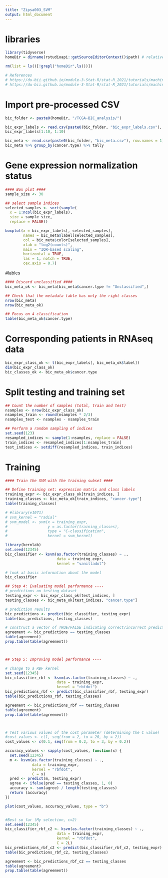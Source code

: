 ```yaml
---
title: "Zipsa003_SVM"
output: html_document
---
```

# libraries
```r
library(tidyverse) 
homeDir = dirname(rstudioapi::getSourceEditorContext()$path) # relative dir

rm(list = ls()[!grepl("homeDir",ls())])

# References
# https://du-bii.github.io/module-3-Stat-R/stat-R_2021/tutorials/machine-learning_TCGA-BIC/01_data-loading_TCGA-BIC.html#
# https://du-bii.github.io/module-3-Stat-R/stat-R_2021/tutorials/machine-learning_TCGA-BIC/04_supervised-classification_TCGA-BIC_tuto-tp.html#Data_loading

```



# Import pre-processed CSV
```r
bic_folder <- paste0(homeDir, "/TCGA-BIC_analysis/")

bic_expr_labels <- read.csv(paste0(bic_folder, "bic_expr_labels.csv"), row.names = 1);bic_expr_labels
bic_expr_labels[1:10, 1:10]

bic_meta <- read.csv(paste0(bic_folder, "bic_meta.csv"), row.names = 1);bic_meta
bic_meta %>% group_by(cancer.type) %>% tally
```
# Gene expression normalization status
```r
#### Box plot ####
sample_size <- 30

## select sample indices
selected_samples <- sort(sample(
  x = 1:ncol(bic_expr_labels), 
  size = sample_size,
  replace = FALSE))

boxplot(x = bic_expr_labels[, selected_samples], 
        names = bic_meta$label[selected_samples],
        col = bic_meta$color[selected_samples],
        xlab = "log2(counts)",
        main = "IQR-based scaling",
        horizontal = TRUE, 
        las = 1, notch = TRUE,
        cex.axis = 0.7)

```



#lables
```r
#### Discard unclassified ####
bic_meta_ok <- bic_meta[bic_meta$cancer.type != "Unclassified",]

## Check that the metadata table has only the right classes
nrow(bic_meta)
nrow(bic_meta_ok)

## Focus on 4 classification
table(bic_meta_ok$cancer.type)

```

# Corresponding patients in RNAseq data
```r
bic_expr_class_ok <- t(bic_expr_labels[, bic_meta_ok$label])
dim(bic_expr_class_ok)
bic_classes_ok <- bic_meta_ok$cancer.type

```

# Split testing and training set
```r

## Count the number of samples (total, train and test)
nsamples <- nrow(bic_expr_class_ok)
nsamples_train <- round(nsamples * 2/3)
nsamples_test <- nsamples - nsamples_train

## Perform a random sampling of indices
set.seed(123)
resampled_indices <- sample(1:nsamples, replace = FALSE)
train_indices <- resampled_indices[1:nsamples_train]
test_indices <- setdiff(resampled_indices, train_indices)
```


# Training
```r
#### Train the SVM with the training subset ####

## Define training set: expression matrix and class labels
training_expr <- bic_expr_class_ok[train_indices, ]
training_classes <- bic_meta_ok[train_indices, "cancer.type"]
table(training_classes)

# #library(e1071)
# svm_kernel = "radial"
# svm_model <- svm(x = training_expr, 
#                  y = as.factor(training_classes), 
#                  type = "C-classification", 
#                  kernel = svm_kernel)

library(kernlab)
set.seed(12345)
bic_classifier <- ksvm(as.factor(training_classes) ~ .,
                       data = training_expr,
                       kernel = "vanilladot")

# look at basic information about the model
bic_classifier

## Step 4: Evaluating model performance ----
# predictions on testing dataset
testing_expr <- bic_expr_class_ok[test_indices, ]
testing_classes <- bic_meta_ok[test_indices, "cancer.type"]

# prediction results
bic_predictions <- predict(bic_classifier, testing_expr)
table(bic_predictions, testing_classes)

# construct a vector of TRUE/FALSE indicating correct/incorrect predictions
agreement <- bic_predictions == testing_classes
table(agreement)
prop.table(table(agreement))



## Step 5: Improving model performance ----

# change to a RBF kernel
set.seed(12345)
bic_classifier_rbf <- ksvm(as.factor(training_classes) ~ .,
                       data = training_expr,
                       kernel = "rbfdot")
bic_predictions_rbf <- predict(bic_classifier_rbf, testing_expr)
table(bic_predictions_rbf, testing_classes)

agreement <- bic_predictions_rbf == testing_classes
table(agreement)
prop.table(table(agreement))



# Test various values of the cost parameter (determining the C value)
#cost_values <- c(1, seq(from = 2, to = 20, by = 2))
cost_values <- c(0.1, seq(from = 0.2, to = 3, by = 0.2))

accuracy_values <- sapply(cost_values, function(x) {
  set.seed(12345)
  m <- ksvm(as.factor(training_classes) ~ ., 
            data = training_expr,
            kernel = "rbfdot", 
            C = x)
  pred <- predict(m, testing_expr)
  agree <- ifelse(pred == testing_classes, 1, 0)
  accuracy <- sum(agree) / length(testing_classes)
  return (accuracy)
})

plot(cost_values, accuracy_values, type = "b")


#Best so far (My selection, c=2)
set.seed(12345)
bic_classifier_rbf_c2 <- ksvm(as.factor(training_classes) ~ .,
                       data = training_expr,
                       kernel = "rbfdot", 
                       C = 2L)
bic_predictions_rbf_c2 <- predict(bic_classifier_rbf_c2, testing_expr)
table(bic_predictions_rbf_c2, testing_classes)

agreement <- bic_predictions_rbf_c2 == testing_classes
table(agreement)
prop.table(table(agreement))


```
